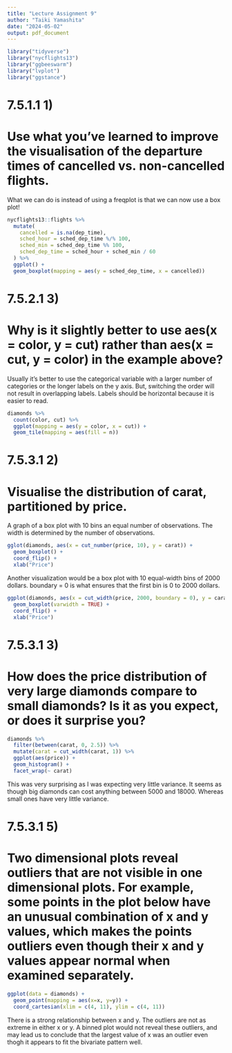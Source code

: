 ```yaml
---
title: "Lecture Assignment 9"
author: "Taiki Yamashita"
date: "2024-05-02"
output: pdf_document
---
```


```r
library("tidyverse")
library("nycflights13")
library("ggbeeswarm")
library("lvplot")
library("ggstance")
```

# 7.5.1.1 1) 
# Use what you’ve learned to improve the visualisation of the departure times of cancelled vs. non-cancelled flights.

What we can do is instead of using a freqplot is that we can now use a box plot!
```r
nycflights13::flights %>%
  mutate(
    cancelled = is.na(dep_time),
    sched_hour = sched_dep_time %/% 100,
    sched_min = sched_dep_time %% 100,
    sched_dep_time = sched_hour + sched_min / 60
  ) %>%
  ggplot() + 
  geom_boxplot(mapping = aes(y = sched_dep_time, x = cancelled))
```

# 7.5.2.1 3)
# Why is it slightly better to use aes(x = color, y = cut) rather than aes(x = cut, y = color) in the example above?

Usually it's better to use the categorical variable with a larger number of categories or the longer labels on the y axis. But, switching the order will not result in overlapping labels. Labels should be horizontal because it is easier to read.

```r
diamonds %>%
  count(color, cut) %>%
  ggplot(mapping = aes(y = color, x = cut)) +
  geom_tile(mapping = aes(fill = n))
```
# 7.5.3.1 2)
# Visualise the distribution of carat, partitioned by price.
A graph of a box plot with 10 bins an equal number of observations. The width is determined by the number of observations.
```r
gglot(diamonds, aes(x = cut_number(price, 10), y = carat)) + 
  geom_boxplot() +
  coord_flip() + 
  xlab("Price")
```
Another visualization would be a box plot with 10 equal-width bins of 2000 dollars. boundary = 0 is what ensures that the first bin is 0 to 2000 dollars.
```r
ggplot(diamonds, aes(x = cut_width(price, 2000, boundary = 0), y = carat)) + 
  geom_boxplot(varwidth = TRUE) + 
  coord_flip() + 
  xlab("Price")
```

# 7.5.3.1 3)
# How does the price distribution of very large diamonds compare to small diamonds? Is it as you expect, or does it surprise you?

```r
diamonds %>%
  filter(between(carat, 0, 2.5)) %>%
  mutate(carat = cut_width(carat, 1)) %>%
  ggplot(aes(price)) +
  geom_histogram() +
  facet_wrap(~ carat)
```
This was very surprising as I was expecting very little variance. It seems as though big diamonds can cost anything between 5000 and 18000. Whereas small ones have very little variance. 

# 7.5.3.1 5)
# Two dimensional plots reveal outliers that are not visible in one dimensional plots. For example, some points in the plot below have an unusual combination of x and y values, which makes the points outliers even though their x and y values appear normal when examined separately.

```r
ggplot(data = diamonds) + 
  geom_point(mapping = aes(x=x, y=y)) +
  coord_cartesian(xlim = c(4, 11), ylim = c(4, 11))
```
There is a strong relationship between x and y. The outliers are not as extreme in either x or y. A binned plot would not reveal these outliers, and may lead us to conclude that the largest value of x was an outlier even thogh it appears to fit the bivariate pattern well. 